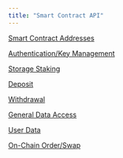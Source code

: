 ```yaml
---
title: "Smart Contract API"
---
```


[Smart Contract Addresses](/build-on-near/smart-contract-api/smart-contract-addresses)

[Authentication/Key Management](/build-on-near/smart-contract-api/authentication-key-management)

[Storage Staking](/build-on-near/smart-contract-api/storage-staking)

[Deposit](/build-on-near/smart-contract-api/deposit)

[Withdrawal](/build-on-near/smart-contract-api/withdrawal)

[General Data Access](/build-on-near/smart-contract-api/general-data-access)

[User Data](/build-on-near/smart-contract-api/user-data)

[On-Chain Order/Swap](/build-on-near/smart-contract-api/on-chain-order-swap)